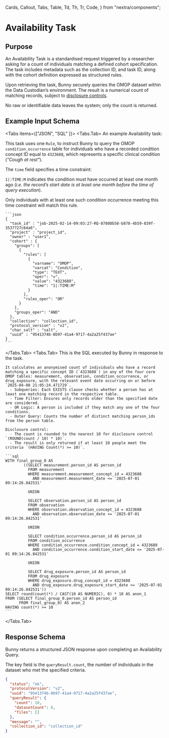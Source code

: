   Cards,
  Callout,
  Tabs,
  Table,
  Td,
  Th,
  Tr,
  Code,
} from "nextra/components";

# Availability Task

## Purpose

An Availability Task is a standardised request triggered by a researcher asking for a count of individuals matching a defined cohort specification. 
The task includes metadata such as the collection ID, and task ID, along with the cohort definition expressed as structured rules.

Upon retrieving the task, Bunny securely queries the OMOP dataset within the Data Custodian’s environment. 
The result is a numerical count of matching records, subject to [disclosure controls](/concepts/disclosure_controls). 

<Callout>
  No raw or identifiable data leaves the system; only the count is returned.
</Callout>

## Example Input Schema

<Tabs items={["JSON", "SQL" ]}>
  <Tabs.Tab>
  An example Availability task:

  This task uses one `Rule`, to instruct Bunny to query the OMOP `condition_occurrence` table for individuals who have a recorded condition concept ID equal to `4323688`, which represents a specific clinical condition (_"Cough at rest"_). 
  
  The `time` field specifies a time constraint:
  
  `1|:TIME:M` indicates the condition must have occurred at least one month ago (_i.e. the record’s start date is at least one month before the time of query execution_).

  Only individuals with at least one such condition occurrence meeting this time constraint will match this rule.

    ```json
    {
      "task_id" : "job-2025-02-14-09:03:27-RQ-87808b58-b878-4b59-839f-3537727c64a6",
      "project" : "project_id",
      "owner" : "user1",
      "cohort" : {
        "groups": [
          {
            "rules": [
              {
                "varname": "OMOP",
                "varcat": "Condition",
                "type": "TEXT",
                "oper": "=",
                "value": "4323688",
                "time": "1|:TIME:M"
              }
            ],
            "rules_oper": "OR"
          }
        ],
        "groups_oper": "AND"
      },
      "collection": "collection_id",
      "protocol_version" : "v2",
      "char_salt" : "salt",
      "uuid" : "9541374b-8b97-41a4-9717-4a2a25f437ae"
    }
    ```
  </Tabs.Tab>
  <Tabs.Tab>
    This is the SQL executed by Bunny in response to the task.

    It calculates an anonymised count of individuals who have a record matching a specific concept ID (`4323688`) in any of the four core OMOP tables: measurement, observation, condition_occurrence, or drug_exposure, with the relevant event date occurring on or before `2025-04-08 21:05:24.471729`.
	  - Subqueries: Each EXISTS clause checks whether a person has at least one matching record in the respective table.
	  - Time Filter: Ensures only records older than the specified date are considered.
	  - OR Logic: A person is included if they match any one of the four conditions.
	  - Outer Query: Counts the number of distinct matching person_ids from the person table.
	  
    Disclosure control:
	  - The count is rounded to the nearest 10 for disclosure control `(ROUND(count / 10) * 10)`.
	  - The result is only returned if at least 10 people meet the criteria `(HAVING Count(*) >= 10)`.

    ```sql
    WITH final_group_0 AS
            ((SELECT measurement.person_id AS person_id
              FROM measurement
              WHERE measurement.measurement_concept_id = 4323688
                AND measurement.measurement_date <= '2025-07-01 09:14:26.842531'
              
              UNION
              
              SELECT observation.person_id AS person_id
              FROM observation
              WHERE observation.observation_concept_id = 4323688
                AND observation.observation_date <= '2025-07-01 09:14:26.842531'
              
              UNION
              
              SELECT condition_occurrence.person_id AS person_id
              FROM condition_occurrence
              WHERE condition_occurrence.condition_concept_id = 4323688
                AND condition_occurrence.condition_start_date <= '2025-07-01 09:14:26.842531'
              
              UNION
              
              SELECT drug_exposure.person_id AS person_id
              FROM drug_exposure
              WHERE drug_exposure.drug_concept_id = 4323688
                AND drug_exposure.drug_exposure_start_date <= '2025-07-01 09:14:26.842531'))
    SELECT round(count(*) / CAST(10 AS NUMERIC), 0) * 10 AS anon_1
    FROM (SELECT final_group_0.person_id AS person_id
          FROM final_group_0) AS anon_2
    HAVING count(*) >= 10
    ```
  </Tabs.Tab>
</Tabs>

## Response Schema

Bunny returns a structured JSON response upon completing an Availability Query. 

The key field is the `queryResult.count`, the number of individuals in the dataset who met the specified criteria. 

```json
{
  "status": "ok",
  "protocolVersion": "v2",
  "uuid": "9541374b-8b97-41a4-9717-4a2a25f437ae",
  "queryResult": {
    "count": 10,
    "datasetCount": 0,
    "files": []
  },
  "message": "",
  "collection_id": "collection_id"
}
```
